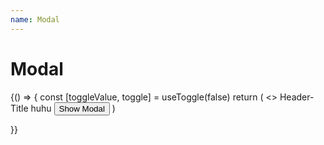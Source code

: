 ```yaml
---
name: Modal
---
```



# Modal

<Playground>
  {() => {
    const [toggleValue, toggle] = useToggle(false)
    return (
      <>
        <Modal open={toggleValue} onClose={toggle} >
          <Modal.Header>Header-Title</Modal.Header>
          <Modal.Content>huhu</Modal.Content>
        </Modal>
        <Button onClick={toggle}>Show Modal</Button>
      </>
    )

}}

</Playground>
